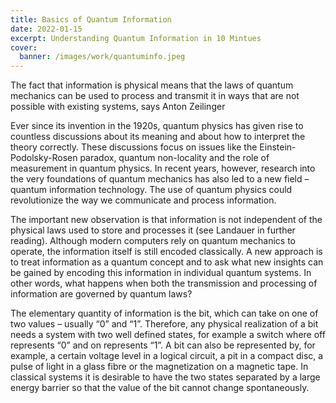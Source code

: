 ```yaml
---
title: Basics of Quantum Information
date: 2022-01-15
excerpt: Understanding Quantum Information in 10 Mintues
cover:
  banner: /images/work/quantuminfo.jpeg
---
```


The fact that information is physical means that the laws of quantum mechanics can be used to process and transmit it in ways that are not possible with existing systems, says Anton Zeilinger

Ever since its invention in the 1920s, quantum physics has given rise to countless discussions about its meaning and about how to interpret the theory correctly. These discussions focus on issues like the Einstein-Podolsky-Rosen paradox, quantum non-locality and the role of measurement in quantum physics. In recent years, however, research into the very foundations of quantum mechanics has also led to a new field – quantum information technology. The use of quantum physics could revolutionize the way we communicate and process information.

The important new observation is that information is not independent of the physical laws used to store and processes it (see Landauer in further reading). Although modern computers rely on quantum mechanics to operate, the information itself is still encoded classically. A new approach is to treat information as a quantum concept and to ask what new insights can be gained by encoding this information in individual quantum systems. In other words, what happens when both the transmission and processing of information are governed by quantum laws?

The elementary quantity of information is the bit, which can take on one of two values – usually “0” and “1”. Therefore, any physical realization of a bit needs a system with two well defined states, for example a switch where off represents “0” and on represents “1”. A bit can also be represented by, for example, a certain voltage level in a logical circuit, a pit in a compact disc, a pulse of light in a glass fibre or the magnetization on a magnetic tape. In classical systems it is desirable to have the two states separated by a large energy barrier so that the value of the bit cannot change spontaneously.
